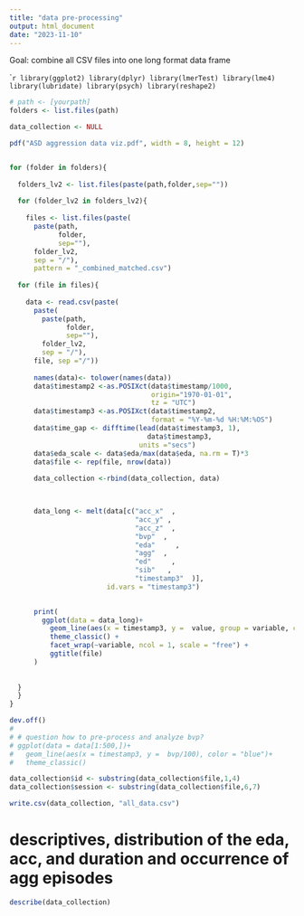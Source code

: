 ```yaml
---
title: "data pre-processing"
output: html_document
date: "2023-11-10"
---
```


Goal: combine all CSV files into one long format data frame 

````r

library(ggplot2)
library(dplyr)
library(lmerTest)
library(lme4)
library(lubridate)
library(psych)
library(reshape2)
```



```r

# path <- [yourpath]
folders <- list.files(path)

data_collection <- NULL

pdf("ASD aggression data viz.pdf", width = 8, height = 12)


for (folder in folders){
  
  folders_lv2 <- list.files(paste(path,folder,sep=""))
  
  for (folder_lv2 in folders_lv2){
      
    files <- list.files(paste(
      paste(path,
            folder,
            sep=""), 
      folder_lv2, 
      sep = "/"), 
      pattern = "_combined_matched.csv")
  
  for (file in files){
    
    data <- read.csv(paste(
      paste(
        paste(path,
              folder,
              sep=""), 
        folder_lv2, 
        sep = "/"), 
      file, sep ="/"))
        
      names(data)<- tolower(names(data))
      data$timestamp2 <-as.POSIXct(data$timestamp/1000, 
                                   origin="1970-01-01",
                                   tz = "UTC")
      data$timestamp3 <-as.POSIXct(data$timestamp2,
                                   format = "%Y-%m-%d %H:%M:%OS")
      data$time_gap <- difftime(lead(data$timestamp3, 1), 
                                  data$timestamp3, 
                                units ="secs")
      data$eda_scale <- data$eda/max(data$eda, na.rm = T)*3
      data$file <- rep(file, nrow(data))
      
      data_collection <-rbind(data_collection, data)
      


      data_long <- melt(data[c("acc_x"  ,
                               "acc_y" ,
                               "acc_z"  ,
                               "bvp"  ,
                               "eda"     ,
                               "agg"  ,
                               "ed"     ,
                               "sib"   ,
                               "timestamp3"  )],
                        id.vars = "timestamp3")

      
      print(
        ggplot(data = data_long)+
          geom_line(aes(x = timestamp3, y =  value, group = variable, color = variable)) +
          theme_classic() +
          facet_wrap(~variable, ncol = 1, scale = "free") +
          ggtitle(file)
      )
      
     
  }
  }
}

dev.off()
# 
# # question how to pre-process and analyze bvp?
# ggplot(data = data[1:500,])+
#   geom_line(aes(x = timestamp3, y =  bvp/100), color = "blue")+
#   theme_classic()
```


```r
data_collection$id <- substring(data_collection$file,1,4)
data_collection$session <- substring(data_collection$file,6,7)
```
```r
write.csv(data_collection, "all_data.csv")
```

# descriptives, distribution of the eda, acc, and duration and occurrence of agg episodes

```r
describe(data_collection)
```
